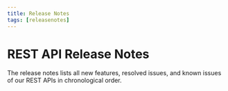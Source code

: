 ---
title: Release Notes
tags: [releasenotes]
---


# REST API Release Notes

The release notes lists all new features, resolved issues, and known issues of our REST APIs in chronological order.

<ReleaseNotesGenerator noteKey="rest-api" />
